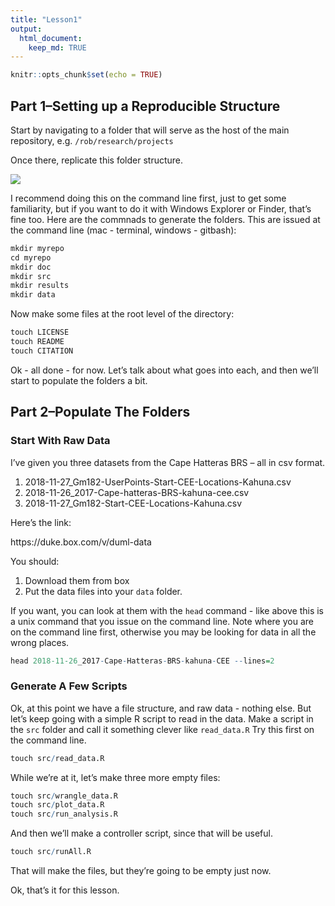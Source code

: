 ```yaml
---
title: "Lesson1"
output: 
  html_document:
    keep_md: TRUE
---
```


```r
knitr::opts_chunk$set(echo = TRUE)
```

## Part 1--Setting up a Reproducible Structure
Start by navigating to a folder that will serve as the host of the main repository, e.g. ```/rob/research/projects```

Once there, replicate this folder structure. 

![](images/folderStructure.jpg)

I recommend doing this on the command line first, just to get some familiarity, but if you want to do it with Windows Explorer or Finder, that's fine too. Here are the commnads to generate the folders. This are issued at the command line (mac - terminal, windows - gitbash):

```r
mkdir myrepo
cd myrepo
mkdir doc
mkdir src
mkdir results
mkdir data
```

Now make some files at the root level of the directory:
```r
touch LICENSE
touch README
touch CITATION
```

Ok - all done - for now. Let's talk about what goes into each, and then we'll start to populate the folders a bit.

## Part 2--Populate The Folders
### Start With Raw Data
I've given you three datasets from the Cape Hatteras BRS -- all in csv format. 

1. 2018-11-27_Gm182-UserPoints-Start-CEE-Locations-Kahuna.csv
2. 2018-11-26_2017-Cape-hatteras-BRS-kahuna-cee.csv 
3. 2018-11-27_Gm182-Start-CEE-Locations-Kahuna.csv

Here's the link:

https://duke.box.com/v/duml-data 

You should:

1. Download them from box
2. Put the data files into your ```data``` folder. 

If you want, you can look at them with the ```head``` command - like above this is a unix command that you issue on the command line. Note where you are on the command line first, otherwise you may be looking for data in all the wrong places.

```r
head 2018-11-26_2017-Cape-Hatteras-BRS-kahuna-CEE --lines=2
```

### Generate A Few Scripts
Ok, at this point we have a file structure, and raw data - nothing else. But let's keep going with a simple R script to read in the data. Make a script in the ```src``` folder and call it something clever like ```read_data.R``` Try this first on the command line.

```r
touch src/read_data.R
```

While we're at it, let's make three more empty files:

```r
touch src/wrangle_data.R
touch src/plot_data.R
touch src/run_analysis.R
```

And then we'll make a controller script, since that will be useful.

```r
touch src/runAll.R
```


That will make the files, but they're going to be empty just now.

Ok, that's it for this lesson.
